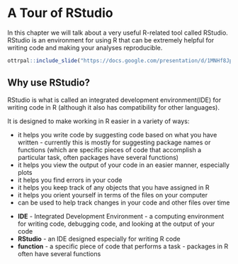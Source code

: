 
# A Tour of RStudio

In this chapter we will talk about a very useful R-related tool called RStudio. RStudio is an environment for using R that can be extremely helpful for writing code and making your analyses reproducible. 


```r
ottrpal::include_slide("https://docs.google.com/presentation/d/1MNHf8JpolaEP_vQ_kB-1xRBF9wo3haCArRu117hBoHA/edit#slide=id.g21a84b32106_0_0")
```

## Why use RStudio?

RStudio is what is called an integrated development environment(IDE) for writing code in R (although it also has compatibility for other languages).

It is designed to make working in R easier in a variety of ways:

- it helps you write code by suggesting code based on what you have written - currently this is mostly for suggesting package names or functions (which are specific pieces of code that accomplish a particular task, often packages have several functions)
- it helps you view the output of your code in an easier manner, especially plots
- it helps you find errors in your code
- it helps you keep track of any objects that you have assigned in R
- it helps you orient yourself in terms of the files on your computer 
- can be used to help track changes in your code and other files over time


<div class = "dictionary">

- **IDE** - Integrated Development Environment - a computing environment for writing code, debugging code, and looking at the output of your code 
- **RStudio** - an IDE designed especially for writing R code
- **function** - a specific piece of code that performs a task - packages in R often have several functions

</div>

